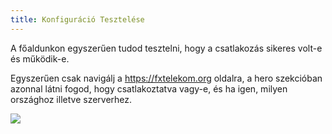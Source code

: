 ```yaml
---
title: Konfiguráció Tesztelése
---
```


A főaldunkon egyszerűen tudod tesztelni, hogy a csatlakozás sikeres volt-e és működik-e.

Egyszerűen csak navigálj a https://fxtelekom.org oldalra, a hero szekcióban azonnal látni fogod, hogy csatlakoztatva vagy-e, és ha igen, milyen országhoz illetve szerverhez.

![](/assets/connection.gif)
